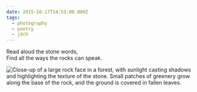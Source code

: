 ```yaml
---
date: 2015-10-17T14:53:00.000Z
tags:
  - photography
  - poetry
  - jdch
---
```

Read aloud the stone words,<br/>
Find all the ways the rocks can speak.

![Close-up of a large rock face in a forest, with sunlight casting shadows and highlighting the texture of the stone. Small patches of greenery grow along the base of the rock, and the ground is covered in fallen leaves.](/assets/photos/20151017-IMG_2445.jpg)
